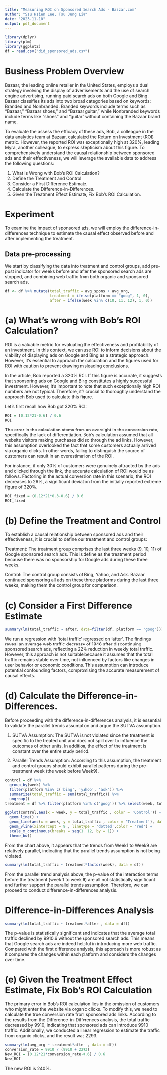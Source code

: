 ```yaml
---
title: "Measuring ROI on Sponsored Search Ads - Bazzar.com"
author: "Ssu Hsien Lee, Tsu Jung Liu"
date: "2023-11-10"
output: pdf_document
---
```


```r
library(dplyr)
library(plm)
library(ggplot2)
df = read.csv("did_sponsored_ads.csv")
```

# Business Problem Overview

Bazaar, the leading online retailer in the United States, employs a dual strategy involving the display of advertisements and the use of search engine advertising, running paid search ads on both Google and Bing. Bazaar classifies its ads into two broad categories based on keywords: Branded and Nonbranded. Branded keywords include terms such as "Bazaar," "Bazaar shoes," and "Bazaar guitar," while Nonbranded keywords include terms like "shoes" and "guitar" without containing the Bazaar brand name.

To evaluate the assess the efficacy of these ads, Bob, a colleague in the data analytics team at Bazaar, calculated the Return on Investment (ROI) metric. However, the reported ROI was exceptionally high at 320%, leading Myra, another colleague, to express skepticism about this figure. To comprehensively understand the causal relationship between sponsored ads and their effectiveness, we will leverage the available data to address the following questions:

1. What is Wrong with Bob’s ROI Calculation?
2. Define the Treatment and Control
3. Consider a First Difference Estimate.
4. Calculate the Difference-in-Differences.
5. Given the Treatment Effect Estimate, Fix Bob’s ROI Calculation.

# Experiment

To examine the impact of sponsored ads, we will employ the difference-in-differences technique to estimate the causal effect observed before and after implementing the treatment.

## Data pre-processing 

We start by classifying the data into treatment and control groups, add pre-post indicator for weeks before and after the sponsored search ads are stopped, and combining web traffic from both organic and sponsored search ads.

```r
df <- df %>% mutate(total_traffic = avg_spons + avg_org,
                    treatment = ifelse(platform == "goog", 1, 0),
                    after = ifelse(week %in% c(10, 11, 12), 1, 0))
```

# (a) What's wrong with Bob's ROI Calculation?

ROI is a valuable metric for evaluating the effectiveness and profitability of an investment. In this context, we can use ROI to inform decisions about the viability of displaying ads on Google and Bing as a strategic approach. However, it's essential to approach the calculation and the figures used for ROI with caution to prevent drawing misleading conclusions.

In the article, Bob reported a 320% ROI. If this figure is accurate, it suggests that sponsoring ads on Google and Bing constitutes a highly successful investment. However, it's important to note that such exceptionally high ROI numbers are not typical. Therefore, it's crucial to thoroughly understand the approach Bob used to calculate this figure.

Let's first recall how Bob got 320% ROI:

```r
ROI = (0.12*21-0.6) / 0.6 
ROI
```

The error in the calculation stems from an oversight in the conversion rate, specifically the lack of differentiation. Bob's calculation assumed that all website visitors making purchases did so through the ad links. However, this assumption overlooked the fact that some customers actually arrived via organic clicks. In other words, failing to distinguish the source of customers can result in an overestimation of the ROI.

For instance, if only 30% of customers were genuinely attracted by the ads and clicked through the link, the accurate calculation of ROI would be as follows. Factoring in the actual conversion rate in this scenario, the ROI decreases to 26%, a significant deviation from the initially reported extreme figure of 320%.

```r
ROI_fixed = (0.12*21*0.3-0.6) / 0.6 
ROI_fixed
```

# (b) Define the Treatment and Control

To establish a causal relationship between sponsored ads and their effectiveness, it is crucial to define our treatment and control groups:

Treatment: The treatment group comprises the last three weeks (9, 10, 11) of Google sponsored search ads. This is define as the treatment period because there was no sponsorship for Google ads during these three weeks.

Control: The control group consists of Bing, Yahoo, and Ask. Bazaar continued sponsoring all ads on these three platforms during the last three weeks, making them the control group for comparison.

# (c) Consider a First Difference Estimate

```r
summary(lm(total_traffic ~ after, data=filter(df, platform == "goog")))
```

We run a regression with 'total traffic' regressed on 'after'. The findings reveal an average web traffic decrease of 1846 after discontinuing sponsored search ads, reflecting a 22% reduction in weekly total traffic. However, this approach is not suitable because it assumes that the total traffic remains stable over time, not influenced by factors like changes in user behavior or economic conditions. This assumption can introduce potential confounding factors, compromising the accurate measurement of causal effects.

# (d) Calculate the Difference-in-Differences.
Before proceeding with the difference-in-differences analysis, it is essential to validate the parallel trends assumption and argue the SUTVA assumption. 

1. SUTVA Assumption: The SUTVA is not violated since the treatment is specific to the treated unit and does not spill over to influence the outcomes of other units. In addition, the effect of the treatment is constant over the entire study period.

2. Parallel Trends Assumption: According to this assumption, the treatment and control groups should exhibit parallel patterns during the pre-treatment week (the week before Week9). 

```r
control = df %>%
  group_by(week) %>%
  filter(platform %in% c('bing', 'yahoo', 'ask')) %>%
  summarize(total_traffic = sum(total_traffic)) %>%
  ungroup()
treatment = df %>% filter(platform %in% c('goog')) %>% select(week, total_traffic)

ggplot(control,aes(x = week, y = total_traffic , color = 'Control')) +
  geom_line() +
  geom_line(aes(x = week, y = total_traffic , color = 'Treatment'), data = treatment) +
  geom_vline(xintercept = 9 , linetype = 'dotted',color = 'red') +
  scale_x_continuous(breaks = seq(1, 12, by = 1)) + 
  theme_bw()
```

From the chart above, it appears that the trends from Week1 to Week9 are relatively parallel, indicating that the parallel trends assumption is not being violated.

```r
summary(lm(total_traffic ~ treatment*factor(week), data = df))
```

From the parallel trend analysis above, the p-value of the interaction terms before the treatment (week 1 to week 9) are all not statistically significant and further support the parallel trends assumption. Therefore, we can proceed to conduct difference-in-differences analysis.

# Difference-in-Differences Analysis

```r
summary(lm(total_traffic ~ treatment*after , data = df))
```
The p-value is statistically significant and indicates that the average total traffic declined by 9910.6 without the sponsored search ads. This means that Google search ads are indeed helpful in introducing more web traffic. Compared with the first difference analysis, this approach is more robust as it compares the changes within each platform and considers the changes over time.

# (e) Given the Treatment Effect Estimate, Fix Bob’s ROI Calculation

The primary error in Bob’s ROI calculation lies in the omission of customers who might enter the website via organic clicks. To modify this, we need to calculate the true conversion rate from sponsored ads links. According to the results from the Difference-in-Differences analysis, the total traffic decreased by 9910, indicating that sponsored ads can introduce 9910 traffic. Additionally, we conducted a linear regression to estimate the traffic from organic clicks, and the result was 2293.

```r
summary(lm(avg_org ~ treatment*after , data = df))
conversion_rate = 9910 / (9910 + 2293)
New_ROI = (0.12*21*conversion_rate-0.6) / 0.6 
New_ROI
```
The new ROI is 240%.